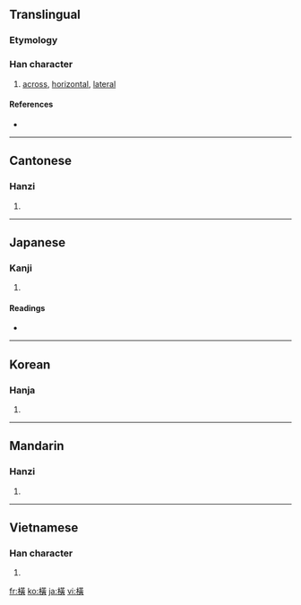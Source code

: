 {{also|横}}
==Translingual==

===Etymology===
{{Han compound|木|黃|c1=s|t1=wood|c2=p|ls=psc}}

===Han character===
{{Han char|rn=75|rad=木|as=12|sn=16|four=4498<sub>6</sub>|canj=木廿一金 (DTMC), X木廿一金 (XDTMC)}}

# [[across]], [[horizontal]], [[lateral]]

====References====
* {{Han ref|kx=0555.100|dkj=15594|dj=0944.030|hdz=21288.041|uh=6A6B|ud=27243|bh=BEEE|bd=48878}}

----

==Cantonese==

===Hanzi===
{{yue-hanzi|jyut=|y=waang4, waang6|sim=横}}

# {{defn|Cantonese|sort=木12}}

----

==Japanese==

===Kanji===
{{ja-kanji|grade=|rs=木12}}

# {{defn|Japanese}}

====Readings====
* {{ja-readings|on=[[おう]] (ō), [[こう]] (kō)|kun=[[よこ]] (yoko), [[よこたわる]] (yokotawaru), [[よこたえる]] (yokotaeru)}}

----

==Korean==

===Hanja===
{{ko-hanja|hangeul=횡|eumhun=|rv=hoeng|mr=hoeng|y=hoyng}}

# {{defn|Korean|sort=木12}}

----

==Mandarin==

===Hanzi===
{{cmn-hanzi|sim=横|pin=[[héng]] ([[heng2]])|wg=heng<sup>2</sup>}}

# {{defn|Mandarin|sort=木12}}

----

==Vietnamese==

===Han character===
{{vi-hantu|[[hoành]]|rs=木12}}

# {{defn|Vietnamese|sort=木12}}

[[fr:橫]]
[[ko:橫]]
[[ja:橫]]
[[vi:橫]]